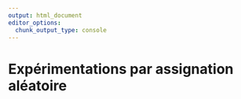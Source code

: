 ```yaml
---
output: html_document
editor_options: 
  chunk_output_type: console
---
```


# Expérimentations par assignation aléatoire


